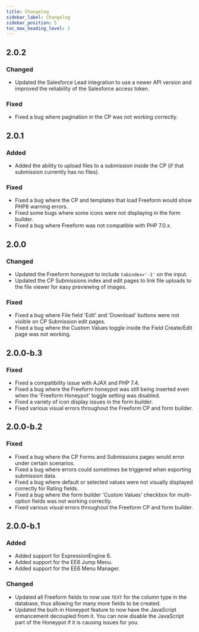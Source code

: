 ```yaml
---
title: Changelog
sidebar_label: Changelog
sidebar_position: 5
toc_max_heading_level: 2
---
```



## 2.0.2<TitleDate date="2023-01-16" />

### Changed
- Updated the Salesforce Lead integration to use a newer API version and improved the reliability of the Salesforce access token.

### Fixed
- Fixed a bug where pagination in the CP was not working correctly.

## 2.0.1<TitleDate date="2022-03-29" />

### Added
- Added the ability to upload files to a submission inside the CP (if that submission currently has no files).

### Fixed
- Fixed a bug where the CP and templates that load Freeform would show PHP8 warning errors.
- Fixed some bugs where some icons were not displaying in the form builder.
- Fixed a bug where Freeform was not compatible with PHP 7.0.x.

## 2.0.0<TitleDate date="2021-05-27" />

### Changed
- Updated the Freeform honeypot to include `tabindex='-1'` on the input.
- Updated the CP Submissions index and edit pages to link file uploads to the file viewer for easy previewing of images.

### Fixed
- Fixed a bug where File field 'Edit' and 'Download' buttons were not visible on CP Submission edit pages.
- Fixed a bug where the Custom Values toggle inside the Field Create/Edit page was not working.

## 2.0.0-b.3<TitleDate date="2021-02-12" />

### Fixed
- Fixed a compatibility issue with AJAX and PHP 7.4.
- Fixed a bug where the Freeform honeypot was still being inserted even when the 'Freeform Honeypot' toggle setting was disabled.
- Fixed a variety of icon display issues in the form builder.
- Fixed various visual errors throughout the Freeform CP and form builder.

## 2.0.0-b.2<TitleDate date="2020-12-23" />

### Fixed
- Fixed a bug where the CP Forms and Submissions pages would error under certain scenarios.
- Fixed a bug where errors could sometimes be triggered when exporting submission data.
- Fixed a bug where default or selected values were not visually displayed correctly for Rating fields.
- Fixed a bug where the form builder 'Custom Values' checkbox for multi-option fields was not working correctly.
- Fixed various visual errors throughout the Freeform CP and form builder.

## 2.0.0-b.1<TitleDate date="2020-11-27" />

### Added
- Added support for ExpressionEngine 6.
- Added support for the EE6 Jump Menu.
- Added support for the EE6 Menu Manager.

### Changed
- Updated all Freeform fields to now use `TEXT` for the column type in the database, thus allowing for many more fields to be created.
- Updated the built-in Honeypot feature to now have the JavaScript enhancement decoupled from it. You can now disable the JavaScript part of the Honeypot if it is causing issues for you.
